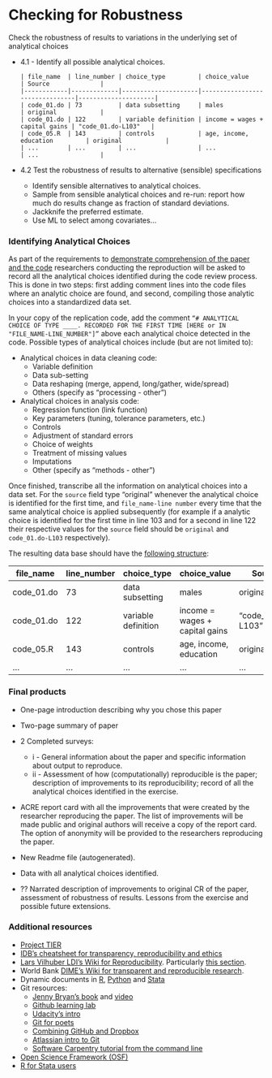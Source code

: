 # Checking for Robustness


Check the robustness of results to variations in the underlying set of analytical choices  

- 4.1 - Identify all possible analytical choices.   

      | file_name  | line_number | choice_type         | choice_value                   | Source              |
      |------------|-------------|---------------------|--------------------------------|---------------------|
      | code_01.do | 73          | data subsetting     | males                          | original            |
      | code_01.do | 122         | variable definition | income = wages + capital gains | "code_01.do-L103"   |
      | code_05.R  | 143         | controls            | age, income, education         | original            |
      | ...        | ...         | ...                 | ...                            | ...                 | 

- 4.2 Test the robustness of results to alternative (sensible) specifications
  - Identify sensible alternatives to analytical choices.
  - Sample from sensible analytical choices and re-run: report how much do results change as fraction of standard deviations.  
  - Jackknife the preferred estimate.
  - Use ML to select among covariates...  

### Identifying Analytical Choices
As part of the requirements to [demonstrate comprehension of the paper and the code](requirements_comprehension.md) researchers conducting the reproduction will be asked to record all the analytical choices identified during the code review process. This is done in two steps: first adding comment lines into the code files where an analytic choice are found, and second, compiling those analytic choices into a standardized data set.   

In your copy of the replication code, add the comment `“# ANALYTICAL CHOICE OF TYPE ____. RECORDED FOR THE FIRST TIME [HERE or IN "FILE_NAME-LINE_NUMBER"]”` above each analytical choice detected in the code. Possible types of analytical choices include (but are not limited to):  

- Analytical choices in data cleaning code:
  - Variable definition  
  - Data sub-setting  
  - Data reshaping (merge, append, long/gather, wide/spread)  
  - Others (specify as "processing - other")
- Analytical choices in analysis code:   
   - Regression function (link function)  
   - Key parameters (tuning, tolerance parameters, etc.)  
   - Controls  
   - Adjustment of standard errors  
   - Choice of weights  
   - Treatment of missing values  
   - Imputations
   - Other (specify as "methods - other")    

Once finished, transcribe all the information on analytical choices into a data set. For the `source` field type "original" whenever the analytical choice is identified for the first time, and `file_name-line number` every time that the same analytical choice is applied subsequently (for example if a analytic choice is identified for the first time in line 103 and for a second in line 122 their respective values for the `source` field should be `original` and `code_01.do-L103` respectively).

The resulting data base should have the [following structure](https://docs.google.com/spreadsheets/d/1nZuJSHswbZgaaIfBcyIUGPwG-WIP8zE1Oambud-WoDc/edit?usp=sharing):

| file_name  | line_number | choice_type         | choice_value                   | Source              |
|------------|-------------|---------------------|--------------------------------|---------------------|
| code_01.do | 73          | data subsetting     | males                          | original            |
| code_01.do | 122         | variable definition | income = wages + capital gains | "code_01.do-L103" |
| code_05.R  | 143         | controls            | age, income, education         | original            |
| ...        | ...         | ...                 | ...                            | ...                 | 


### Final products
 -  One-page introduction describing why you chose this paper
 -  Two-page summary of paper
 -  2 Completed surveys:  
       - i  - General information about the paper and specific
      information about output to reproduce.  
       - ii - Assessment of how (computationally) reproducible is the paper;
       description of improvements to its reproducibility; record of all the
       analytical choices identified in the exercise.
 -  ACRE report card with all the improvements that were created by the researcher reproducing the paper. The list of improvements will be made public and original authors will receive a copy of the report card. The option of anonymity will be provided to the researchers reproducing the paper.     

 - New Readme file (autogenerated).
 - Data with all analytical choices identified.
 - ?? Narrated description of improvements to original CR of the paper, assessment of robustness of results. Lessons from the exercise and possible future extensions.


### Additional resources
- [Project TIER](https://www.projecttier.org/tier-protocol/)   
- [IDB's cheatsheet for transparency, reproducibility and ethics](http://idbdocs.iadb.org/wsdocs/getdocument.aspx?docnum=EZSHARE-1350314980-383)   
- [Lars Vilhuber LDI's Wiki for Reproducibility](https://github.com/labordynamicsinstitute/replicability-training/wiki). Particularly [this section](https://github.com/labordynamicsinstitute/replicability-training/wiki/Prepare_and_run_replication).   
- World Bank [DIME's Wiki for transparent and reproducible research](https://dimewiki.worldbank.org/wiki/Main_Page).
- Dynamic documents in [R](https://rmarkdown.rstudio.com/gallery.html), [Python](https://github.com/jupyter/jupyter/wiki/A-gallery-of-interesting-Jupyter-Notebooks#economics-and-finance) and [Stata](https://github.com/BITSS/CEGA2019/blob/master/03-extra_dynamic_docs/02b-Stata-markdown/Stata%20Markdown.pdf)  
- Git resources:   
  - [Jenny Bryan's book](https://happygitwithr.com) and [video](https://www.rstudio.com/resources/videos/happy-git-and-gihub-for-the-user-tutorial/)  
  - [Github learning lab](https://lab.github.com/)
  - [Udacity's intro](https://www.udacity.com/course/how-to-use-git-and-github--ud775)  
  - [Git for poets](https://www.youtube.com/playlist?list=PLRqwX-V7Uu6ZF9C0YMKuns9sLDzK6zoiV)  
  - [Combining GitHub and Dropbox](https://github.com/kbjarkefur/GitHubDropBox)    
  - [Atlassian intro to Git](https://www.atlassian.com/git/tutorials)
  - [Software Carpentry tutorial from the command line](https://swcarpentry.github.io/git-novice/)
- [Open Science Framework (OSF)](https://osf.io)
- [R for Stata users](https://github.com/hblackburn/R4Econ/blob/master/Resources.md)  



